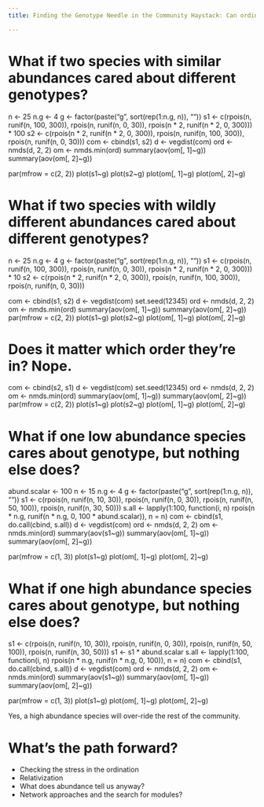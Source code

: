 ```yaml
---
title: Finding the Genotype Needle in the Community Haystack: Can ordination inflate community level effects?

---
```


# What if two species with similar abundances cared about different genotypes?

n  <- 25
n.g  <- 4
g <- factor(paste("g", sort(rep(1:n.g, n)), ""))
s1  <- c(rpois(n, runif(n, 100, 300)), 
         rpois(n, runif(n, 0, 30)), 
         rpois(n * 2, runif(n * 2, 0, 300))) * 100
s2  <- c(rpois(n * 2, runif(n * 2, 0, 300)),
         rpois(n, runif(n, 100, 300)), 
         rpois(n, runif(n, 0, 30)))
com  <- cbind(s1, s2)
d  <- vegdist(com)
ord <- nmds(d, 2, 2)
om  <- nmds.min(ord)
summary(aov(om[, 1]~g))
summary(aov(om[, 2]~g))

par(mfrow = c(2, 2))
plot(s1~g)
plot(s2~g)
plot(om[, 1]~g)
plot(om[, 2]~g)


# What if two species with wildly different abundances cared about different genotypes?

n  <- 25
n.g  <- 4
g <- factor(paste("g", sort(rep(1:n.g, n)), ""))
s1  <- c(rpois(n, runif(n, 100, 300)), 
         rpois(n, runif(n, 0, 30)), 
         rpois(n * 2, runif(n * 2, 0, 300))) * 10
s2  <- c(rpois(n * 2, runif(n * 2, 0, 300)),
         rpois(n, runif(n, 100, 300)), 
         rpois(n, runif(n, 0, 30)))

com  <- cbind(s1, s2)
d  <- vegdist(com)
set.seed(12345)
ord <- nmds(d, 2, 2)
om  <- nmds.min(ord)
summary(aov(om[, 1]~g))
summary(aov(om[, 2]~g))
par(mfrow = c(2, 2))
plot(s1~g)
plot(s2~g)
plot(om[, 1]~g)
plot(om[, 2]~g)

# Does it matter which order they're in? Nope. 

com  <- cbind(s2, s1)
d  <- vegdist(com)
set.seed(12345)
ord <- nmds(d, 2, 2)
om  <- nmds.min(ord)
summary(aov(om[, 1]~g))
summary(aov(om[, 2]~g))
par(mfrow = c(2, 2))
plot(s1~g)
plot(s2~g)
plot(om[, 1]~g)
plot(om[, 2]~g)

# What if one low abundance species cares about genotype, but nothing else does?

abund.scalar  <- 100
n  <- 15
n.g  <- 4
g <- factor(paste("g", sort(rep(1:n.g, n)), ""))
s1  <- c(rpois(n, runif(n, 10, 30)), 
         rpois(n, runif(n, 0, 30)), 
         rpois(n, runif(n, 50, 100)), 
         rpois(n, runif(n, 30, 50)))
s.all <- lapply(1:100, 
                function(i, n) 
                    rpois(n * n.g, runif(n * n.g, 0, 100 * abund.scalar)), 
                n = n)
com  <- cbind(s1, do.call(cbind, s.all))
d  <- vegdist(com)
ord <- nmds(d, 2, 2)
om  <- nmds.min(ord)
summary(aov(s1~g))
summary(aov(om[, 1]~g))
summary(aov(om[, 2]~g))

par(mfrow = c(1, 3))
plot(s1~g)
plot(om[, 1]~g)
plot(om[, 2]~g)

# What if one high abundance species cares about genotype, but nothing else does?

s1  <- c(rpois(n, runif(n, 10, 30)), 
         rpois(n, runif(n, 0, 30)), 
         rpois(n, runif(n, 50, 100)), 
         rpois(n, runif(n, 30, 50))) 
s1  <- s1 * abund.scalar
s.all <- lapply(1:100, 
                function(i, n) 
                    rpois(n * n.g, runif(n * n.g, 0, 100)), 
                n = n)
com  <- cbind(s1, do.call(cbind, s.all))
d  <- vegdist(com)
ord <- nmds(d, 2, 2)
om  <- nmds.min(ord)
summary(aov(s1~g))
summary(aov(om[, 1]~g))
summary(aov(om[, 2]~g))

par(mfrow = c(1, 3))
plot(s1~g)
plot(om[, 1]~g)
plot(om[, 2]~g)


Yes, a high abundance species will over-ride the rest of the community.

# What's the path forward? 

- Checking the stress in the ordination
- Relativization
- What does abundance tell us anyway?
- Network approaches and the search for modules?
